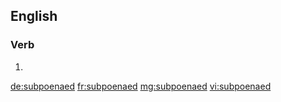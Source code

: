==English==

===Verb===
{{head|en|verb form}}

# {{en-past of|subpoena}}

[[de:subpoenaed]]
[[fr:subpoenaed]]
[[mg:subpoenaed]]
[[vi:subpoenaed]]